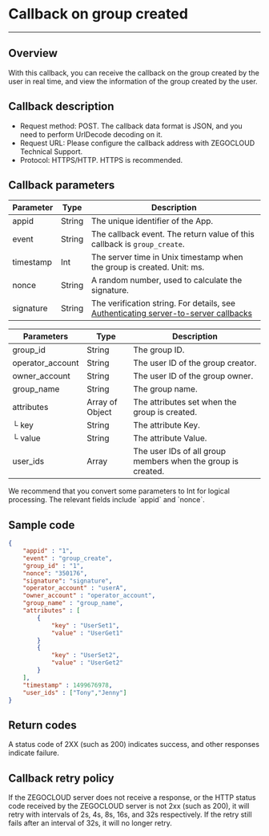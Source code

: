 # Callback on group created

---

## Overview

With this callback, you can receive the callback on the group created by the user in real time, and view the information of the group created by the user.

## Callback description

- Request method: POST.
  <Note title="Note">
  The callback data format is JSON, and you need to perform UrlDecode decoding on it.
  </Note>
- Request URL: Please configure the callback address with ZEGOCLOUD Technical Support.
- Protocol: HTTPS/HTTP. HTTPS is recommended.

## Callback parameters

| Parameter | Type | Description |
|------|------|------|
| appid | String | The unique identifier of the App. |
| event | String | The callback event. The return value of this callback is `group_create`. |
| timestamp | Int | The server time in Unix timestamp when the group is created. Unit: ms. |
| nonce | String | A random number, used to calculate the signature. |
| signature | String | The verification string. For details, see [Authenticating server-to-server callbacks](../Authenticating%20server-to-server%20callbacks.mdx) |

| Parameters | Type | Description |
|------|------|------|
| group_id | String | The group ID. |
| operator_account | String | The user ID of the group creator. |
| owner_account | String | The user ID of the group owner. |
| group_name | String | The group name. |
| attributes | Array of Object  | The attributes set when the group is created. |
| └ key | String | The attribute Key. |
| └ value | String | The attribute Value. |
| user_ids | Array | The user IDs of all group members when the group is created. |

<Note title="Note">
We recommend that you convert some parameters to Int for logical processing. The relevant fields include `appid` and `nonce`.
</Note>

## Sample code

```json
{
    "appid" : "1",
    "event" : "group_create",
    "group_id" : "1",
    "nonce": "350176",
    "signature": "signature",
    "operator_account" : "userA",
    "owner_account" : "operator_account",
    "group_name" : "group_name",
    "attributes" : [
        {
            "key" : "UserSet1",
            "value" : "UserGet1"
        }
        {
            "key" : "UserSet2",
            "value" : "UserGet2"
        }
    ],
    "timestamp" : 1499676978,
    "user_ids" : ["Tony","Jenny"]
}
```

## Return codes

A status code of 2XX (such as 200) indicates success, and other responses indicate failure.

## Callback retry policy

If the ZEGOCLOUD server does not receive a response, or the HTTP status code received by the ZEGOCLOUD server is not 2xx (such as 200), it will retry with intervals of 2s, 4s, 8s, 16s, and 32s respectively. If the retry still fails after an interval of 32s, it will no longer retry.
